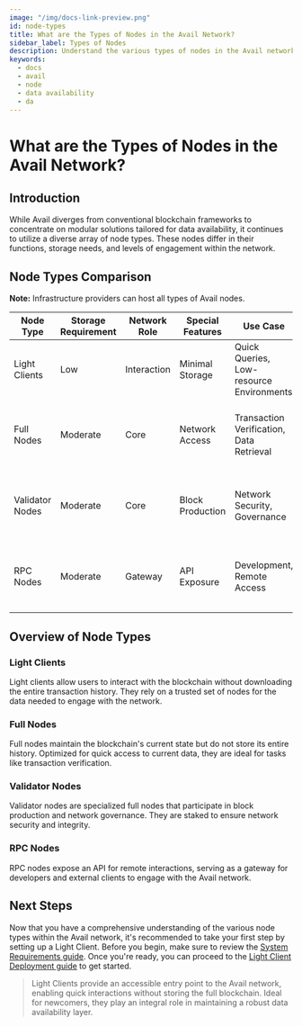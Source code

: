 ```yaml
---
image: "/img/docs-link-preview.png"
id: node-types
title: What are the Types of Nodes in the Avail Network?
sidebar_label: Types of Nodes
description: Understand the various types of nodes in the Avail network and their unique functionalities.
keywords:
  - docs
  - avail
  - node
  - data availability
  - da
---
```


# What are the Types of Nodes in the Avail Network?

## Introduction

While Avail diverges from conventional blockchain frameworks to concentrate on modular solutions tailored for data availability, it continues to utilize a diverse array of node types. These nodes differ in their functions, storage needs, and levels of engagement within the network.

## Node Types Comparison

**Note:** Infrastructure providers can host all types of Avail nodes.

| Node Type       | Storage Requirement | Network Role | Special Features      | Use Case                                 | Typically Hosted By                                                    |
| --------------- | ------------------- | ------------ | --------------------- | ---------------------------------------- | ---------------------------------------------------------------------- |
| Light Clients   | Low                 | Interaction  | Minimal Storage       | Quick Queries, Low-resource Environments | End users in low-resource environments                                 |
| Full Nodes      | Moderate            | Core         | Network Access        | Transaction Verification, Data Retrieval | Regular network participants, those involved in verification           |
| Validator Nodes | Moderate            | Core         | Block Production      | Network Security, Governance             | Trusted entities, elected participants, staked node providers          |
| RPC Nodes       | Moderate            | Gateway      | API Exposure          | Development, Remote Access               | Developers, entities requiring remote network access                   |

## Overview of Node Types

### Light Clients

Light clients allow users to interact with the blockchain without downloading the entire transaction history. They rely on a trusted set of nodes for the data needed to engage with the network.

### Full Nodes

Full nodes maintain the blockchain's current state but do not store its entire history. Optimized for quick access to current data, they are ideal for tasks like transaction verification.

### Validator Nodes

Validator nodes are specialized full nodes that participate in block production and network governance. They are staked to ensure network security and integrity.

### RPC Nodes

RPC nodes expose an API for remote interactions, serving as a gateway for developers and external clients to engage with the Avail network.

## Next Steps

Now that you have a comprehensive understanding of the various node types within the Avail network, it's recommended to take your first step by setting up a Light Client. Before you begin, make sure to review the [<ins>System Requirements guide</ins>](/docs/operate-a-node/run-a-full-node/requirements). Once you're ready, you can proceed to the [<ins>Light Client Deployment guide</ins>](/docs/operate-a-node/run-a-light-client/0010-light-client) to get started.

> Light Clients provide an accessible entry point to the Avail network, enabling quick interactions without storing the full blockchain. Ideal for newcomers, they play an integral role in maintaining a robust data availability layer.
